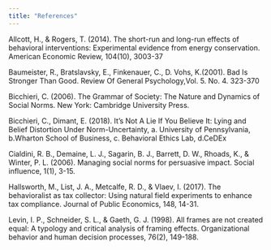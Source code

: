 ```yaml
---
title: "References"
---
```


Allcott, H., & Rogers, T. (2014). The short-run and long-run effects of behavioral interventions: Experimental evidence from energy conservation. American Economic Review, 104(10), 3003-37

Baumeister, R., Bratslavsky, E., Finkenauer, C., D. Vohs, K.(2001). Bad Is Stronger Than Good. Review Of General Psychology,Vol. 5. No. 4. 323-370

Bicchieri, C. (2006). The Grammar of Society: The Nature and Dynamics of Social Norms. New York: Cambridge University Press.

Bicchieri, C., Dimant, E. (2018). It's Not A Lie If You Believe It: Lying and Belief Distortion Under Norm-Uncertainty, a. University of Pennsylvania, b.Wharton School of Business, c. Behavioral Ethics Lab, d.CeDEx

Cialdini, R. B., Demaine, L. J., Sagarin, B. J., Barrett, D. W., Rhoads, K., & Winter, P. L. (2006). Managing social norms for persuasive impact. Social influence, 1(1), 3-15.

Hallsworth, M., List, J. A., Metcalfe, R. D., & Vlaev, I. (2017). The behavioralist as tax collector: Using natural field experiments to enhance tax compliance. Journal of Public Economics, 148, 14-31.

Levin, I. P., Schneider, S. L., & Gaeth, G. J. (1998). All frames are not created equal: A typology and critical analysis of framing effects. Organizational behavior and human decision processes, 76(2), 149-188.